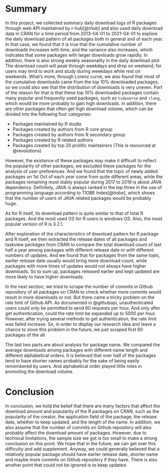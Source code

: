 # Summary

In this project, we collected summary daily download logs of R packages through web API maintained by r-hub[@rhub] and also used daily download data in CRAN for a time period from 2013-04-01 to 2021-04-01 to explore the daily download pattern of all packages both in general and of each year. In that case, we found that it is true that the cumulative number of downloads increases with time, and the variance also increases, which indicates that some packages with larger downloads grow rapidly. In addition, there is also strong weekly seasonality in the daily download plot. The download count will peak through weekdays and drop on weekend, for users may tend to work and study during weekdays while rest on weekends. What's more, through Lorenz curve, we also found that most of the cumulative downloads came from the top 10% downloaded packages, so we could also see that the distribution of downloads is very uneven. Part of the reason for that is that these top 10% downloaded packages contain many popular and frequently used packages, such as `tidyverse` and `rlang`, which would be more probably to gain high downloads. In addition, there are other packages that often get high download volume, which can be divided into the following four categories:

- Packages maintained by R studio
- Packages created by authors from R core group
- Packages created by authors from R secondary group
- Packages created by R related authors
- Packages created by top 20 prolific maintainers (This is resourced at @revolutions)

However, the existence of these packages may make it difficult to reflect the popularity of other packages, we excluded these packages for the analysis of user preferences. And we found that the topic of newly added packages on 1st Oct of each year come from quite different areas, while the packages remaining most stably popular during 2017 to 2019 is about JAVA dependency. Definitely, JAVA is always ranked in the top three in the use of programming language according to TIOBE Index[@tiobe], which shows that the number of users of JAVA related packages would be probably huge.

As for R itself, its download pattern is quite similar to that of total R packages. And the most used OS for R users is windows OS. Also, the most popular version of R is 3.2.1.

After exploration of the characteristics of download pattern for R package and R itself, we then extracted the release dates of all packages and taskview packages from CRAN to compare the total download count of last half a year among packages with different release date or with different numbers of updates. And we found that for packages from the same topic, earlier release date usually would bring more download count, while packages with more times of updates would not always have higher downloads. So to sum up, packages released earlier and kept updated are more likely to have higher downloads. 

In the next section, we tried to scrape the number of commits in Github repository of all packages on CRAN to check whether more commits would result in more downloads or not. But there came a tricky problem on the rate limit of Github API. As documented in @githubapi, unauthenticated users could only be permitted to send 60 requests per hour. And only after get authentication, could the rate limit be expanded up to 5000 per hour. However, after trying several methods to get authentication, the rate limit was failed increase. So, in order to display our research idea and leave a chance to slove this problem in the future, we just scraped first 60 packages of the all.

The last two parts are about analysis for package name. We compared the average downloads among packages with different name length and different alphabetical orders. It is believed that over half of the packages tend to have shorter names probably for the sake of being easily remembered by users. And alphabetical order played little roles in promoting the download volume.


# Conclusion

In conclusion, we hold the belief that there are many factors that affect the download amount and popularity of the R packages on CRAN, such as the popularity of the creator, the application field of the package, the release date, whether to keep updated, and the length of the name. In addition, we also assume that the number of commits on Github repository will also probably affect the download amount of packages. However, due to technical limitations, the sample size we got is too small to make a strong conclusion on this point. We hope that in the future, we can get over this difficulty and add supplement. Anyway, we could generally believed that a relatively popular package should have earlier release date, shorter name and maybe more commits on Github repository if they have. There is also another point that could not be ignored is to keep updated.
